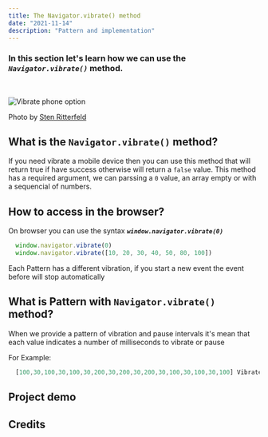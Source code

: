```yaml
---
title: The Navigator.vibrate() method
date: "2021-11-14"
description: "Pattern and implementation"
---
```


### In this section let's learn how we can use the ***`Navigator.vibrate()`*** method.

<br />

![Vibrate phone option](/images/vibrate-phone.svg)

Photo by [Sten Ritterfeld](https://unsplash.com/photos/eFgjzZ0FeXs)

## What is the `Navigator.vibrate()` method?

If you need vibrate a mobile device then you can use this method that will return true if have success otherwise will return a `false` value.
This method has a required argument, we can parssing a `0` value, an array empty or with a sequencial of numbers.  

## How to access in the browser?

On browser you can use the syntax <code>***window.navigator.vibrate(0)***</code>

```javascript
  window.navigator.vibrate(0)
  window.navigator.vibrate([10, 20, 30, 40, 50, 80, 100])
```

Each Pattern has a different vibration, if you start a new event the event before will stop automatically

## What is Pattern with `Navigator.vibrate()` method?

When we provide a pattern of vibration and pause intervals it's mean that each value indicates a number of milliseconds to vibrate or pause

For Example: 

```javascript
  [100,30,100,30,100,30,200,30,200,30,200,30,100,30,100,30,100] Vibrate 'SOS' in Morse
```


## Project demo

## Credits